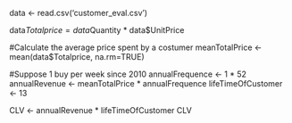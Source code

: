 data <- read.csv('customer_eval.csv')

data$Totalprice = data$Quantity * data$UnitPrice

#Calculate the average price spent by a costumer
meanTotalPrice <- mean(data$Totalprice, na.rm=TRUE)

#Suppose 1 buy per week since 2010
annualFrequence <- 1 * 52 
annualRevenue <- meanTotalPrice * annualFrequence
lifeTimeOfCustomer <- 13

CLV <- annualRevenue * lifeTimeOfCustomer
CLV


